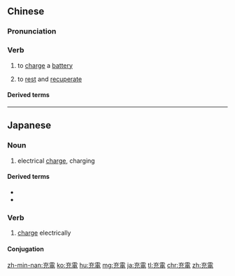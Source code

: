 {{also|充电}}
==Chinese==
{{zh-forms|s=充电}}

===Pronunciation===
{{zh-pron
|m=chōngdiàn
|c=cung1 din6
|h=pfs=chhûng-thien
|mn=chhiong-tiān
|cat=v
}}

===Verb===
{{zh-verb}}

# to [[charge]] a [[battery]]
#: {{zh-x|今天 我 又 忘-了 '''充''' 我 手機 的 '''電'''。|Today I forgot to '''charge''' my cellphone again.}}
# {{lb|zh|figuratively}} to [[rest]] and [[recuperate]]

====Derived terms====
{{zh-der|充電寶|充電機|充電器|充電頭|充電線|充電樁}}

----

==Japanese==
{{ja-kanjitab|じゅう|でん|yomi=on}}

===Noun===
{{ja-noun|じゅうでん}}

# electrical [[charge]], charging

====Derived terms====
* {{l|ja|充電器|gloss=electrical charger}}
* {{l|ja|充電池|gloss=rechargeable battery}}

===Verb===
{{ja-verb-suru|じゅうでん}}

# [[charge]] electrically

====Conjugation====
{{ja-suru|じゅうでん}}

[[zh-min-nan:充電]]
[[ko:充電]]
[[hu:充電]]
[[mg:充電]]
[[ja:充電]]
[[tl:充電]]
[[chr:充電]]
[[zh:充電]]